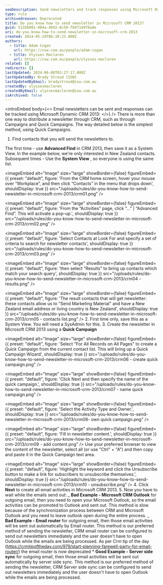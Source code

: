 ```yaml
---
seoDescription: Send newsletters and track responses using Microsoft Dynamic CRM 2013 with Quick Campaigns and server-side sync.
type: rule
archivedreason: Deprecated
title: Do you know how to send newsletter in Microsoft CRM 2013?
guid: 511bb081-084a-49d2-8c58-f64714978ade
uri: do-you-know-how-to-send-newsletter-in-microsoft-crm-2013
created: 2014-05-29T06:20:23.000Z
authors:
  - title: Adam Cogan
    url: https://ssw.com.au/people/adam-cogan
  - title: Ulysses Maclaren
    url: https://ssw.com.au/people/ulysses-maclaren
related: []
redirects: []
lastUpdated: 2024-06-08T03:27:17.000Z
lastUpdatedBy: Brady Stroud [SSW]
lastUpdatedByEmail: bradystroud@ssw.com.au
createdBy: ulyssesmaclaren
createdByEmail: ulyssesmaclaren@ssw.com.au
isArchived: false
---
```


<introEmbed
  body={<>
Email newsletters can be sent and responses can be tracked using Microsoft Dynamic CRM 2013:
  </>}
/>
There is more than one way to distribute a newsletter through CRM, such as through Campaigns and Quick Campaigns. The way detailed below is the simplest method, using Quick Campaigns.

1. Find contacts that you will send the newsletters to.

The first time - use
**Advanced Find** in CRM 2013, then save it as a System View. In the example below, we're only interested in New Zealand contacts.
Subsequent times - Use the **System View** , so everyone is using the same list.


<imageEmbed
  alt="Image"
  size="large"
  showBorder={false}
  figureEmbed={{
    preset: "default",
    figure: 'From the CRM home screen, hover your mouse over “Workplace”, and then click “Contacts” in the menu that drops down',
    shouldDisplay: true
  }}
  src="/uploads/rules/do-you-know-how-to-send-newsletter-in-microsoft-crm-2013/crm01.png"
/>


<imageEmbed
  alt="Image"
  size="large"
  showBorder={false}
  figureEmbed={{
    preset: "default",
    figure: 'From the “Activities” page, click “…” | “Advanced Find”. This will activate a pop-up.',
    shouldDisplay: true
  }}
  src="/uploads/rules/do-you-know-how-to-send-newsletter-in-microsoft-crm-2013/crm02.png"
/>


<imageEmbed
  alt="Image"
  size="large"
  showBorder={false}
  figureEmbed={{
    preset: "default",
    figure: 'Select Contacts at Look For and specify a set of criteria to search for newsletter contacts',
    shouldDisplay: true
  }}
  src="/uploads/rules/do-you-know-how-to-send-newsletter-in-microsoft-crm-2013/crm03.png"
/>


<imageEmbed
  alt="Image"
  size="large"
  showBorder={false}
  figureEmbed={{
    preset: "default",
    figure: 'then select "Results" to bring up contacts which match your search query',
    shouldDisplay: true
  }}
  src="/uploads/rules/do-you-know-how-to-send-newsletter-in-microsoft-crm-2013/crm04 - results.png"
/>


<imageEmbed
  alt="Image"
  size="large"
  showBorder={false}
  figureEmbed={{
    preset: "default",
    figure: 'The result contacts that will get newsletter: these contacts allow us to "Send Marketing Material" and have a New Zealand email address or living country is New Zealand',
    shouldDisplay: true
  }}
  src="/uploads/rules/do-you-know-how-to-send-newsletter-in-microsoft-crm-2013/crm05 - contacts list.png"
/>
2. First time only, save this as a System View. You will need a SysAdmin for this. 3. Create the newsletter in Microsoft CRM 2013 using a
**Quick Campaign**

<imageEmbed
  alt="Image"
  size="large"
  showBorder={false}
  figureEmbed={{
    preset: "default",
    figure: 'Select "For All Records on All Pages" to create a Quick Campaign from the current contact list. This will bring up a Quick Campaign Wizard',
    shouldDisplay: true
  }}
  src="/uploads/rules/do-you-know-how-to-send-newsletter-in-microsoft-crm-2013/crm06 - create quick campaign.png"
/>


<imageEmbed
  alt="Image"
  size="large"
  showBorder={false}
  figureEmbed={{
    preset: "default",
    figure: 'Click Next and then specify the name of the quick campaign.',
    shouldDisplay: true
  }}
  src="/uploads/rules/do-you-know-how-to-send-newsletter-in-microsoft-crm-2013/crm07 - name quick campaign.png"
/>


<imageEmbed
  alt="Image"
  size="large"
  showBorder={false}
  figureEmbed={{
    preset: "default",
    figure: 'Select the Activity Type and Owner.',
    shouldDisplay: true
  }}
  src="/uploads/rules/do-you-know-how-to-send-newsletter-in-microsoft-crm-2013/crm08- own quick campaign.png"
/>


<imageEmbed
  alt="Image"
  size="large"
  showBorder={false}
  figureEmbed={{
    preset: "default",
    figure: 'Fill in newsletter content.',
    shouldDisplay: true
  }}
  src="/uploads/rules/do-you-know-how-to-send-newsletter-in-microsoft-crm-2013/crm09 - add content.png"
/>
 Use your preferred browser to view the content of the newsletter, select all (or use "Ctrl" + "A") and then copy and paste it in the Quick Campaign text area.


<imageEmbed
  alt="Image"
  size="large"
  showBorder={false}
  figureEmbed={{
    preset: "default",
    figure: 'Highlight the keyword and click the Unsubscribe button to make a link for subscribers to unsubscribe themselves.',
    shouldDisplay: true
  }}
  src="/uploads/rules/do-you-know-how-to-send-newsletter-in-microsoft-crm-2013/crm10 - unsubscribe.png"
/>
4. Click
**Next** to create all email activities in Microsoft CRM 2013. 5. Now you have to wait while the emails send out:
_ **Bad Example - Microsoft CRM Outlook** for outgoing email, then you need to open your Microsoft Outlook, so the email activities can be promoted to Outlook and sent out. This method is slow because of the synchronization process between CRM and Microsoft Outlook and you need to leave outlook open during the entire process.
_ **Bad Example - Email router** for outgoing email, then those email activities will be sent out automatically by Email router. This method is our preferred method of sending the newsletter, CRM email router can be configured to send out newsletters immediately and the user doesn't have to open Outlook while the emails are being processed. As per Crm tip of the day (https://crmtipoftheday.com/979/start-planning-farewell-party-for-email-router/) the email router is now deprecated \* **Good Example - Server side sync** for outgoing email, then those email activities will be sent out automatically by server side sync. This method is our preferred method of sending the newsletter, CRM Server side sync can be configured to send out newsletters immediately and the user doesn't have to open Outlook while the emails are being processed.
